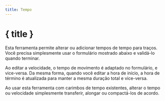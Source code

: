 ```yaml
---
title: Tempo
---
```


<script>
</script>

# <CalendarClock size="24" class="inline-block" style="margin-bottom: 5px" /> { title }

Esta ferramenta permite alterar ou adicionar tempos de tempo para traços.
Você precisa simplesmente usar o formulário mostrado abaixo e validá-lo quando terminar.

<div class="flex flex-row justify-center">
    <Time class="text-foreground p-3 border rounded-md shadow-lg" />
</div>

Ao editar a velocidade, o tempo de movimento é adaptado no formulário, e vice-versa.
Da mesma forma, quando você editar a hora de início, a hora de término é atualizada para manter a mesma duração total e vice-versa.

<DocsNote>

Ao usar esta ferramenta com carimbos de tempo existentes, alterar o tempo ou velocidade simplesmente transferir, alongar ou compactá-los de acordo.

</DocsNote>
